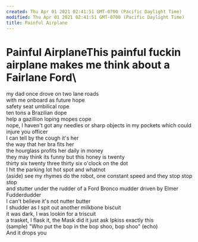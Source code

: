 ```yaml
---
created: Thu Apr 01 2021 02:41:51 GMT-0700 (Pacific Daylight Time)
modified: Thu Apr 01 2021 02:41:51 GMT-0700 (Pacific Daylight Time)
title: Painful Airplane
---
```

# Painful AirplaneThis painful fuckin airplane makes me think about a Fairlane Ford\
my dad once drove on two lane roads\
with me onboard as future hope\
safety seat umbilical rope\
ten tons a Brazilian dope\
help a gazillion loping mopes cope\
nope, I haven't got any needles or sharp objects in my pockets which could injure you officer\
I can tell by the cough it's her\
the way that her bra fits her\
the hourglass profits her daily in money\
they may think its funny but this honey is twenty\
thirty six twenty three thirty six o'clock on the dot\
I hit the parking lot hot spot and whatnot\
(aside) see my rhymes do the robot, one constant speed and they stop stop stop\
and stutter under the rudder of a Ford Bronco mudder driven by Elmer Fudderdudder\
I can't believe it's not nutter butter\
I shudder as I spit out another milkbone biscuit\
it was dark, I was lookin for a triscuit\
a trasket, I flask it, the Mask did it just ask Ipkiss exactly this\
(sample) "Who put the bop in the bop shoo, bop shoo" (echo)\
And it drops you